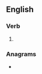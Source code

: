 ==English==

===Verb===
{{head|en|verb form}}

# {{en-third-person singular of|retell}}

===Anagrams===
* {{anagrams|en|a=eellrst|Steller|steller|tellers}}